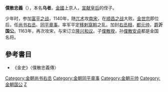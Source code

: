 '''僕散忠義'''（{{bd|1115年||1166年||catIdx=P}}），本名'''乌者'''。[[金國|金國]]上京人，[[宣獻皇后_(金太祖)|宣献皇后]]的侄子。

少年时，参加[[富平之战|富平之战]]，1140年，随[[兀术|兀术]]攻[[南宋|南宋]]，在[[顺昌之战|顺昌之战]]大败。[[金世宗|金世宗]]即位后，任[[尚书右丞|尚书右丞]]、[[同平章事|同平章事]]。率军平定[[移剌窩斡|移剌窩斡]]之乱。加封[[右丞相|右丞相]]，[[都元帅|都元帅]]，[[爵|爵]]'''沂国公'''。1163年，再次攻宋，与宋订立[[隆兴和议|隆兴和议]]。子[[僕散揆|僕散揆]]，孙[[僕散安貞|僕散安貞]]都是金国名将。

==參考書目==
* 《金史》〈僕散忠義傳〉

[[Category:金朝尚书右丞|Category:金朝尚书右丞]]
[[Category:金朝同平章事|Category:金朝同平章事]]
[[Category:金朝元帅|Category:金朝元帅]]
[[Category:金朝国公|Category:金朝国公]]
[[Category:仆散姓|Z]]